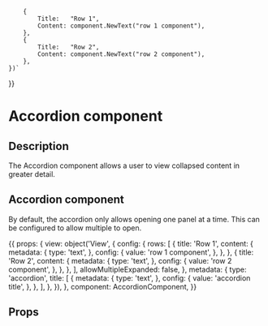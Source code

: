 
		{
			Title:   "Row 1",
			Content: component.NewText("row 1 component"),
		},
		{
			Title:   "Row 2",
			Content: component.NewText("row 2 component"),
		},
	})`
}}

<h1>Accordion component</h1>
<h2>Description</h2>

<p>The Accordion component allows a user to view collapsed content in greater detail.</p>

<Meta title="Components/Accordion" component={AccordionComponent} />

<h2>Accordion component</h2>

<p>By default, the accordion only allows opening one panel at a time. This can be configured to allow multiple to open.</p>

<Canvas withToolbar>
  <Story name="Accordion component" parameters={{ docs: accordionDocs }} height="400px" >
    {{
      props: {
        view:  object('View', {
          config: {
            rows: [
              {
                title: 'Row 1',
                content: {
                  metadata: {
                    type: 'text',
                  },
                  config: {
                    value: 'row 1 component',
                  },
                },
              },
              {
                title: 'Row 2',
                content: {
                  metadata: {
                    type: 'text',
                  },
                  config: {
                    value: 'row 2 component',
                  },
                },
              },
            ],
            allowMultipleExpanded: false,
          },
          metadata: {
            type: 'accordion',
            title: [
              {
                metadata: {
                  type: 'text',
                },
                config: {
                  value: 'accordion title',
                },
              },
            ],
          },
        }),
      },
      component: AccordionComponent,
    }}
  </Story>
</Canvas>

<h2>Props</h2>
<ArgsTable of={AccordionComponent} />
